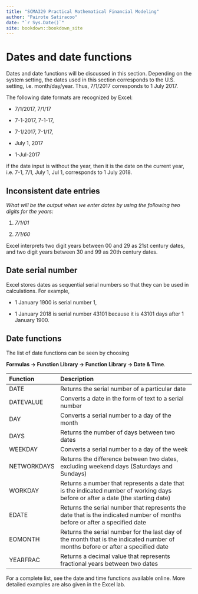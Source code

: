 ```yaml
--- 
title: "SCMA329 Practical Mathematical Financial Modeling"
author: "Pairote Satiracoo"
date: "`r Sys.Date()`"
site: bookdown::bookdown_site
---
```



Dates and date functions
========================

Dates and date functions will be discussed in this section. Depending on
the system setting, the dates used in this section corresponds to the
U.S. setting, i.e. month/day/year. Thus, 7/1/2017 corresponds to 1 July
2017.

The following date formats are recognized by Excel:

-   7/1/2017, 7/1/17

-   7-1-2017, 7-1-17,

-   7-1/2017, 7-1/17,

-   July 1, 2017

-   1-Jul-2017

if the date input is without the year, then it is the date on the
current year, i.e. 7-1, 7/1, July 1, Jul 1, corresponds to 1 July 2018.

Inconsistent date entries
-------------------------

::: {.example}
*What will be the output when we enter dates by using the
following two digits for the years:*

1.  *7/1/01*

2.  *7/1/60*
:::

Excel interprets two digit years between 00 and 29 as 21st century
dates, and two digit years between 30 and 99 as 20th century dates.

Date serial number
------------------

Excel stores dates as sequential serial numbers so that they can be used
in calculations. For example,

-   1 January 1900 is serial number 1,

-   1 January 2018 is serial number 43101 because it is 43101 days after
    1 January 1900.

Date functions
--------------

The list of date functions can be seen by choosing

**Formulas $\rightarrow$ Function Library $\rightarrow$ Function Library $\rightarrow$ Date & Time**.

  **Function**   **Description**
  -------------- ---------------------------------------------------------------------------------------------------------------------------------
  DATE           Returns the serial number of a particular date
  DATEVALUE      Converts a date in the form of text to a serial number
  DAY            Converts a serial number to a day of the month
  DAYS           Returns the number of days between two dates
  WEEKDAY        Converts a serial number to a day of the week
  NETWORKDAYS    Returns the difference between two dates, excluding weekend days (Saturdays and Sundays)
  WORKDAY        Returns a number that represents a date that is the indicated number of working days before or after a date (the starting date)
  EDATE          Returns the serial number that represents the date that is the indicated number of months before or after a specified date
  EOMONTH        Returns the serial number for the last day of the month that is the indicated number of months before or after a specified date
  YEARFRAC       Returns a decimal value that represents fractional years between two dates

For a complete list, see the date and time functions available online.
More detailed examples are also given in the Excel lab.

